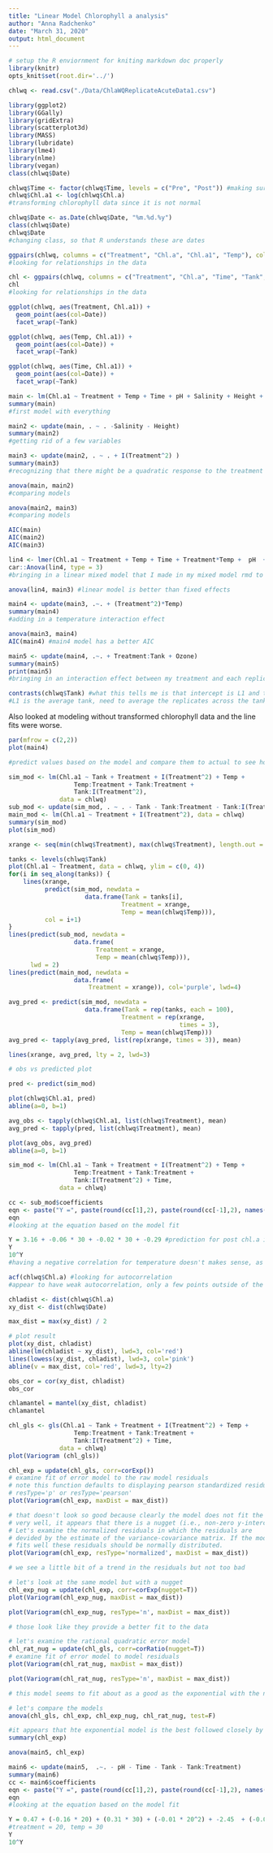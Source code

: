 ```yaml
---
title: "Linear Model Chlorophyll a analysis"
author: "Anna Radchenko"
date: "March 31, 2020"
output: html_document
---
```


```r
# setup the R enviornment for kniting markdown doc properly
library(knitr)
opts_knit$set(root.dir='../')
```

```r
chlwq <- read.csv("./Data/ChlaWQReplicateAcuteData1.csv")
```

```r
library(ggplot2)
library(GGally)
library(gridExtra)
library(scatterplot3d)
library(MASS)
library(lubridate)
library(lme4)
library(nlme)
library(vegan)
class(chlwq$Date)
```

```r
chlwq$Time <- factor(chlwq$Time, levels = c("Pre", "Post")) #making sure pre always comes before post on figures
chlwq$Chl.a1 <- log(chlwq$Chl.a)
#transforming chlorophyll data since it is not normal
```

```r
chlwq$Date <- as.Date(chlwq$Date, "%m.%d.%y")
class(chlwq$Date)
chlwq$Date
#changing class, so that R understands these are dates
```



```r
ggpairs(chlwq, columns = c("Treatment", "Chl.a", "Chl.a1", "Temp"), columnLabels =  c("Treatment", "Chl.a", "Chl.a1","Temp"), mapping = aes(color = Tank))
#looking for relationships in the data
```



```r
chl <- ggpairs(chlwq, columns = c("Treatment", "Chl.a", "Time", "Tank",  "pH"), columnLabels =  c("Treatment", "Chl.a", "Time", "Tank",  "pH"), mapping = aes(color = Tank))
chl
#looking for relationships in the data
```







```r
ggplot(chlwq, aes(Treatment, Chl.a1)) +
  geom_point(aes(col=Date))
  facet_wrap(~Tank)

ggplot(chlwq, aes(Temp, Chl.a1)) +
  geom_point(aes(col=Date)) +
  facet_wrap(~Tank)

ggplot(chlwq, aes(Time, Chl.a1)) +
  geom_point(aes(col=Date)) +
  facet_wrap(~Tank)
```


```r
main <- lm(Chl.a1 ~ Treatment + Temp + Time + pH + Salinity + Height + Tank, data = chlwq)
summary(main)
#first model with everything
```

```r
main2 <- update(main, . ~ . -Salinity - Height)
summary(main2)
#getting rid of a few variables
```

```r
main3 <- update(main2, . ~ . + I(Treatment^2) )
summary(main3)
#recognizing that there might be a quadratic response to the treatment variable
```

```r
anova(main, main2)
#comparing models
```

```r
anova(main2, main3)
#comparing models
```
```r
AIC(main)
AIC(main2)
AIC(main3)
```



```r
lin4 <- lmer(Chl.a1 ~ Treatment + Temp + Time + Treatment*Temp +  pH  + (1|Tank)  , data = chlwq)
car::Anova(lin4, type = 3)
#bringing in a linear mixed model that I made in my mixed model rmd to compare to these OLS models
```

```r
anova(lin4, main3) #linear model is better than fixed effects
```

```r
main4 <- update(main3, .~. + (Treatment^2)*Temp)
summary(main4)
#adding in a temperature interaction effect
```

```r
anova(main3, main4)
AIC(main4) #main4 model has a better AIC
```

```r
main5 <- update(main4, .~. + Treatment:Tank + Ozone)
summary(main5)
print(main5)
#bringing in an interaction effect between my treatment and each replicate tank
```




```r
contrasts(chlwq$Tank) #what this tells me is that intercept is L1 and the coefficient for L2 is the difference from L1 and L4 co from L1
#L1 is the average tank, need to average the replicates across the tanks and fit the model that's where I predict chla for each tank and average them 
```







Also looked at modeling without transformed chlorophyll data and the line fits were worse.


```r
par(mfrow = c(2,2))
plot(main4)
```




```r
#predict values based on the model and compare them to actual to see how well the model predicts data, compare the two

sim_mod <- lm(Chl.a1 ~ Tank + Treatment + I(Treatment^2) + Temp + 
                  Temp:Treatment + Tank:Treatment +
                  Tank:I(Treatment^2), 
              data = chlwq)
sub_mod <- update(sim_mod, . ~ . - Tank - Tank:Treatment - Tank:I(Treatment^2))
main_mod <- lm(Chl.a1 ~ Treatment + I(Treatment^2), data = chlwq)
summary(sim_mod)
plot(sim_mod)

xrange <- seq(min(chlwq$Treatment), max(chlwq$Treatment), length.out = 100)

tanks <- levels(chlwq$Tank)
plot(Chl.a1 ~ Treatment, data = chlwq, ylim = c(0, 4))
for(i in seq_along(tanks)) {
    lines(xrange, 
          predict(sim_mod, newdata = 
                     data.frame(Tank = tanks[i],
                               Treatment = xrange,
                               Temp = mean(chlwq$Temp))),
          col = i+1)
}
lines(predict(sub_mod, newdata = 
                  data.frame(
                        Treatment = xrange,
                        Temp = mean(chlwq$Temp))),
      lwd = 2)
lines(predict(main_mod, newdata = 
                  data.frame(
                      Treatment = xrange)), col='purple', lwd=4)

avg_pred <- predict(sim_mod, newdata = 
                     data.frame(Tank = rep(tanks, each = 100),
                               Treatment = rep(xrange,
                                               times = 3),
                               Temp = mean(chlwq$Temp)))
avg_pred <- tapply(avg_pred, list(rep(xrange, times = 3)), mean)

lines(xrange, avg_pred, lty = 2, lwd=3)

# obs vs predicted plot

pred <- predict(sim_mod)

plot(chlwq$Chl.a1, pred)
abline(a=0, b=1)

avg_obs <- tapply(chlwq$Chl.a1, list(chlwq$Treatment), mean)
avg_pred <- tapply(pred, list(chlwq$Treatment), mean) 

plot(avg_obs, avg_pred)
abline(a=0, b=1)
```



```r
sim_mod <- lm(Chl.a1 ~ Tank + Treatment + I(Treatment^2) + Temp + 
                  Temp:Treatment + Tank:Treatment +
                  Tank:I(Treatment^2) + Time, 
              data = chlwq)

cc <- sub_mod$coefficients
eqn <- paste("Y =", paste(round(cc[1],2), paste(round(cc[-1],2), names(cc[-1]), sep=" * ", collapse=" + "), sep=" + "), "+ e")
eqn 
#looking at the equation based on the model fit
```

```r
Y = 3.16 + -0.06 * 30 + -0.02 * 30 + -0.29 #prediction for post chl.a if temp = 30 and treatment = 30
Y
10^Y 
#having a negative correlation for temperature doesn't makes sense, as a higher temperature should not lower the chlorophyll a concentration left, but increase it
```


```r
acf(chlwq$Chl.a) #looking for autocorrelation
#appear to have weak autocorrelation, only a few points outside of the 95% confidence interval
```


```r

chladist <- dist(chlwq$Chl.a)
xy_dist <- dist(chlwq$Date)
```


```r
max_dist = max(xy_dist) / 2

# plot result
plot(xy_dist, chladist)
abline(lm(chladist ~ xy_dist), lwd=3, col='red')
lines(lowess(xy_dist, chladist), lwd=3, col='pink')
abline(v = max_dist, col='red', lwd=3, lty=2)
```

```r
obs_cor = cor(xy_dist, chladist)
obs_cor
```

```r
chlamantel = mantel(xy_dist, chladist)
chlamantel
```

```r
chl_gls <- gls(Chl.a1 ~ Tank + Treatment + I(Treatment^2) + Temp + 
                  Temp:Treatment + Tank:Treatment +
                  Tank:I(Treatment^2) + Time, 
              data = chlwq)
plot(Variogram (chl_gls))
```

```r
chl_exp = update(chl_gls, corr=corExp())
# examine fit of error model to the raw model residuals
# note this function defaults to displaying pearson standardized residuals
# resType='p' or resType='pearson'
plot(Variogram(chl_exp, maxDist = max_dist))
```

```r
# that doesn't look so good because clearly the model does not fit the error 
# very well, it appears that there is a nugget (i.e., non-zero y-intercept)
# Let's examine the normalized residuals in which the residuals are 
# devided by the estimate of the variance-covariance matrix. If the model
# fits well these residuals should be normally distributed.
plot(Variogram(chl_exp, resType='normalized', maxDist = max_dist))
```

```r
# we see a little bit of a trend in the residuals but not too bad

# let's look at the same model but with a nugget
chl_exp_nug = update(chl_exp, corr=corExp(nugget=T))
plot(Variogram(chl_exp_nug, maxDist = max_dist))
```

```r
plot(Variogram(chl_exp_nug, resType='n', maxDist = max_dist))
```

```r
# those look like they provide a better fit to the data

# let's examine the rational quadratic error model
chl_rat_nug = update(chl_gls, corr=corRatio(nugget=T))
# examine fit of error model to model residuals
plot(Variogram(chl_rat_nug, maxDist = max_dist))
```

```r
plot(Variogram(chl_rat_nug, resType='n', maxDist = max_dist))
```

```r
# this model seems to fit about as a good as the exponential with the nugget

# let's compare the models
anova(chl_gls, chl_exp, chl_exp_nug, chl_rat_nug, test=F)
```

```r
#it appears that hte exponential model is the best followed closely by the exponential and rational models with nuggests
summary(chl_exp)
```

```r
anova(main5, chl_exp)
```




```r
main6 <- update(main5,  .~. - pH - Time - Tank - Tank:Treatment)
summary(main6)
cc <- main6$coefficients
eqn <- paste("Y =", paste(round(cc[1],2), paste(round(cc[-1],2), names(cc[-1]), sep=" * ", collapse=" + "), sep=" + "), "+ e")
eqn 
#looking at the equation based on the model fit
```

```r
Y = 0.47 + (-0.16 * 20) + (0.31 * 30) + (-0.01 * 20^2) + -2.45  + (-0.01)
#treatment = 20, temp = 30
Y
10^Y

```

